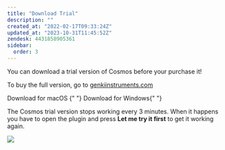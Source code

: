 ```yaml
---
title: "Download Trial"
description: ""
created_at: "2022-02-17T09:33:24Z"
updated_at: "2023-10-31T11:45:52Z"
zendesk: 4431858905361
sidebar:
  order: 3
---
```


You can download a trial version of Cosmos before your purchase it!

To buy the full version, go to [genkiinstruments.com](https://genkiinstruments.com/products/cosmos)


<LinkButton href="https://github.com/genkiinstruments/releases/releases/download/cosmos/Cosmos_mac.zip">
  Download for macOS
</LinkButton>
<LinkButton
  href="https://github.com/genkiinstruments/releases/releases/download/cosmos/Cosmos_win.zip"
  variant="secondary"
>
  {" "}
  Download for Windows{" "}
</LinkButton>

The Cosmos trial version stops working every 3 minutes. When it happens you have to open the plugin and press **Let me try it first** to get it working again.

![](/images/article_4431858904977_image_2.jpg)
